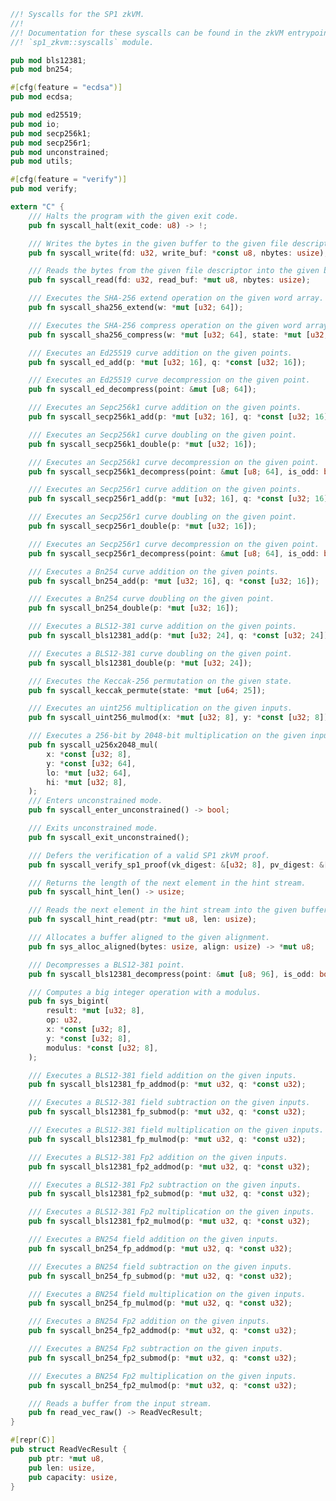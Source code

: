 ```rust
//! Syscalls for the SP1 zkVM.
//!
//! Documentation for these syscalls can be found in the zkVM entrypoint
//! `sp1_zkvm::syscalls` module.

pub mod bls12381;
pub mod bn254;

#[cfg(feature = "ecdsa")]
pub mod ecdsa;

pub mod ed25519;
pub mod io;
pub mod secp256k1;
pub mod secp256r1;
pub mod unconstrained;
pub mod utils;

#[cfg(feature = "verify")]
pub mod verify;

extern "C" {
    /// Halts the program with the given exit code.
    pub fn syscall_halt(exit_code: u8) -> !;

    /// Writes the bytes in the given buffer to the given file descriptor.
    pub fn syscall_write(fd: u32, write_buf: *const u8, nbytes: usize);

    /// Reads the bytes from the given file descriptor into the given buffer.
    pub fn syscall_read(fd: u32, read_buf: *mut u8, nbytes: usize);

    /// Executes the SHA-256 extend operation on the given word array.
    pub fn syscall_sha256_extend(w: *mut [u32; 64]);

    /// Executes the SHA-256 compress operation on the given word array and a given state.
    pub fn syscall_sha256_compress(w: *mut [u32; 64], state: *mut [u32; 8]);

    /// Executes an Ed25519 curve addition on the given points.
    pub fn syscall_ed_add(p: *mut [u32; 16], q: *const [u32; 16]);

    /// Executes an Ed25519 curve decompression on the given point.
    pub fn syscall_ed_decompress(point: &mut [u8; 64]);

    /// Executes an Sepc256k1 curve addition on the given points.
    pub fn syscall_secp256k1_add(p: *mut [u32; 16], q: *const [u32; 16]);

    /// Executes an Secp256k1 curve doubling on the given point.
    pub fn syscall_secp256k1_double(p: *mut [u32; 16]);

    /// Executes an Secp256k1 curve decompression on the given point.
    pub fn syscall_secp256k1_decompress(point: &mut [u8; 64], is_odd: bool);

    /// Executes an Secp256r1 curve addition on the given points.
    pub fn syscall_secp256r1_add(p: *mut [u32; 16], q: *const [u32; 16]);

    /// Executes an Secp256r1 curve doubling on the given point.
    pub fn syscall_secp256r1_double(p: *mut [u32; 16]);

    /// Executes an Secp256r1 curve decompression on the given point.
    pub fn syscall_secp256r1_decompress(point: &mut [u8; 64], is_odd: bool);

    /// Executes a Bn254 curve addition on the given points.
    pub fn syscall_bn254_add(p: *mut [u32; 16], q: *const [u32; 16]);

    /// Executes a Bn254 curve doubling on the given point.
    pub fn syscall_bn254_double(p: *mut [u32; 16]);

    /// Executes a BLS12-381 curve addition on the given points.
    pub fn syscall_bls12381_add(p: *mut [u32; 24], q: *const [u32; 24]);

    /// Executes a BLS12-381 curve doubling on the given point.
    pub fn syscall_bls12381_double(p: *mut [u32; 24]);

    /// Executes the Keccak-256 permutation on the given state.
    pub fn syscall_keccak_permute(state: *mut [u64; 25]);

    /// Executes an uint256 multiplication on the given inputs.
    pub fn syscall_uint256_mulmod(x: *mut [u32; 8], y: *const [u32; 8]);

    /// Executes a 256-bit by 2048-bit multiplication on the given inputs.
    pub fn syscall_u256x2048_mul(
        x: *const [u32; 8],
        y: *const [u32; 64],
        lo: *mut [u32; 64],
        hi: *mut [u32; 8],
    );
    /// Enters unconstrained mode.
    pub fn syscall_enter_unconstrained() -> bool;

    /// Exits unconstrained mode.
    pub fn syscall_exit_unconstrained();

    /// Defers the verification of a valid SP1 zkVM proof.
    pub fn syscall_verify_sp1_proof(vk_digest: &[u32; 8], pv_digest: &[u8; 32]);

    /// Returns the length of the next element in the hint stream.
    pub fn syscall_hint_len() -> usize;

    /// Reads the next element in the hint stream into the given buffer.
    pub fn syscall_hint_read(ptr: *mut u8, len: usize);

    /// Allocates a buffer aligned to the given alignment.
    pub fn sys_alloc_aligned(bytes: usize, align: usize) -> *mut u8;

    /// Decompresses a BLS12-381 point.
    pub fn syscall_bls12381_decompress(point: &mut [u8; 96], is_odd: bool);

    /// Computes a big integer operation with a modulus.
    pub fn sys_bigint(
        result: *mut [u32; 8],
        op: u32,
        x: *const [u32; 8],
        y: *const [u32; 8],
        modulus: *const [u32; 8],
    );

    /// Executes a BLS12-381 field addition on the given inputs.
    pub fn syscall_bls12381_fp_addmod(p: *mut u32, q: *const u32);

    /// Executes a BLS12-381 field subtraction on the given inputs.
    pub fn syscall_bls12381_fp_submod(p: *mut u32, q: *const u32);

    /// Executes a BLS12-381 field multiplication on the given inputs.
    pub fn syscall_bls12381_fp_mulmod(p: *mut u32, q: *const u32);

    /// Executes a BLS12-381 Fp2 addition on the given inputs.
    pub fn syscall_bls12381_fp2_addmod(p: *mut u32, q: *const u32);

    /// Executes a BLS12-381 Fp2 subtraction on the given inputs.
    pub fn syscall_bls12381_fp2_submod(p: *mut u32, q: *const u32);

    /// Executes a BLS12-381 Fp2 multiplication on the given inputs.
    pub fn syscall_bls12381_fp2_mulmod(p: *mut u32, q: *const u32);

    /// Executes a BN254 field addition on the given inputs.
    pub fn syscall_bn254_fp_addmod(p: *mut u32, q: *const u32);

    /// Executes a BN254 field subtraction on the given inputs.
    pub fn syscall_bn254_fp_submod(p: *mut u32, q: *const u32);

    /// Executes a BN254 field multiplication on the given inputs.
    pub fn syscall_bn254_fp_mulmod(p: *mut u32, q: *const u32);

    /// Executes a BN254 Fp2 addition on the given inputs.
    pub fn syscall_bn254_fp2_addmod(p: *mut u32, q: *const u32);

    /// Executes a BN254 Fp2 subtraction on the given inputs.
    pub fn syscall_bn254_fp2_submod(p: *mut u32, q: *const u32);

    /// Executes a BN254 Fp2 multiplication on the given inputs.
    pub fn syscall_bn254_fp2_mulmod(p: *mut u32, q: *const u32);

    /// Reads a buffer from the input stream.
    pub fn read_vec_raw() -> ReadVecResult;
}

#[repr(C)]
pub struct ReadVecResult {
    pub ptr: *mut u8,
    pub len: usize,
    pub capacity: usize,
}
```
